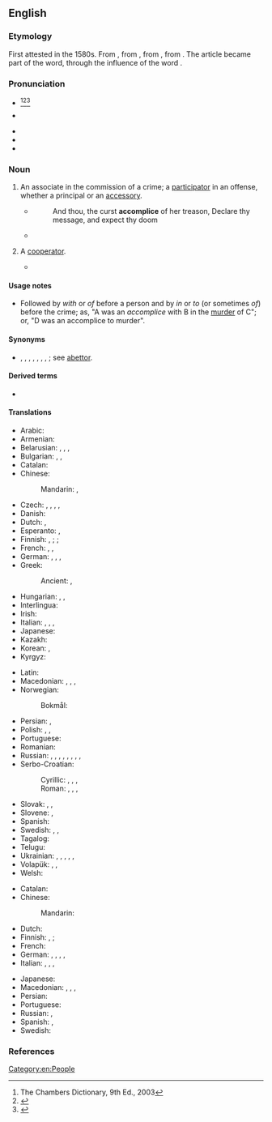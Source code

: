 ==English==

===Etymology===
{{root|en|ine-pro|*pleḱ-}}
First attested in the 1580s. From {{inh|en|enm|accomplice}}, from {{m|enm|[[a]] [[complice]]}}, from {{der|en|fro|complice||confederate}}, from {{der|en|la|complicare||fold together}}. The article {{m|enm|a}} became part of the word, through the influence of the word {{m|en|accomplish}}.

===Pronunciation===
* {{a|UK}} {{IPA|en|/əˈkɒm.plɪs/|/ə.ˈkʌm.plɪs/}}<ref>The Chambers Dictionary, 9th Ed., 2003</ref><ref>{{R:Collins English Dictionary}}</ref><ref>{{R:Lexico}}</ref>
* {{a|US}} {{IPA|en|/ə.ˈkɑm.pləs/|/ə.ˈkɑm.plɪs/}}
* {{audio|en|En-uk-accomplice.ogg|Audio (UK)}}
* {{audio|en|En-us-accomplice.ogg|Audio (US)}}
* {{hyphenation|en|ac|com|plice}}

===Noun===
{{wikipedia|accomplice|accomplice (crime)}}
{{en-noun}}

# {{lb|en|legal}} An associate in the commission of a crime; a [[participator]] in an offense, whether a principal or an [[accessory]].
#* {{RQ:Johnson Irene}}
#*: And thou, the curst '''accomplice''' of her treason, Declare thy message, and expect thy doom
#* {{RQ:Dryden Juvenal Satires|3|passage=suspected for '''accomplice''' to the fire}}
# {{lb|en|rare}} A [[cooperator]].
#* {{RQ:Shakespeare Henry 6-1|5|2|passage=Success unto our valiant general, And happiness to his '''accomplices'''!}}

====Usage notes====
* Followed by ''with'' or ''of'' before a person and by ''in'' or ''to'' (or sometimes ''of'') before the crime; as, "A was an ''accomplice'' with B in the [[murder]] of C"; or, "D was an accomplice to murder".

====Synonyms====
* {{l|en|abettor}}, {{l|en|accessory}}, {{l|en|assistant}}, {{l|en|associate}}, {{l|en|confederate}}, {{l|en|coadjutor}}, {{l|en|ally}}, {{l|en|promoter}}; see [[abettor]].

====Derived terms====
* {{l|en|accompliceship}}

====Translations====
{{trans-top|associate in the commission of a crime}}
* Arabic: {{t|ar|شَرِيك فِي جَرِيمَة}}
* Armenian: {{t-needed|hy}}
* Belarusian: {{t|be|саўдзе́льнік|m}}, {{t|be|саўдзе́льніца|f}}, {{t|be|супо́льнік|m}}, {{t|be|супо́льніца|f}}
* Bulgarian: {{t+|bg|съуча́стник|m}}, {{t|bg|съуча́стничка|f}}, {{t|bg|съуча́стница|f}}
* Catalan: {{t|ca|còmplice|m}}
* Chinese:
*: Mandarin: {{t+|cmn|幫兇}}, {{t+|cmn|帮凶|tr=bāngxiōng}}
* Czech: {{t|cs|spolupachatel|m}}, {{t|cs|spolupachatelka|f}}, {{t|cs|spoluviník|m}}, {{t|cs|spoluviníce|f}}, {{t|cs|komplic|m}}
* Danish: {{t|da|medskyldig|c}}
* Dutch: {{t+|nl|medeplichtige|m|f}}, {{t+|nl|handlanger|m}}
* Esperanto: {{t|eo|kunkulpulo}}, {{t|eo|kunkulpulino}}
* Finnish: {{t+|fi|osallinen}}, {{t|fi|[[rikokseen]] osallinen}} {{qualifier|principal or accessory}}; {{t|fi|rikoksentekijä}} {{qualifier|principal}}; {{t|fi|avunantaja}} {{qualifier|accessory}}
* French: {{t+|fr|complice|m|f}}, {{t+|fr|comparse|m}}, {{t+|fr|compère|m}}
* German: {{t+|de|Mittäter|m}}, {{t+|de|Mittäterin|f}}, {{t+|de|Komplize|m}}, {{t+|de|Komplizin|f}}
* Greek: {{t+|el|συνεργός|m}}
*: Ancient: {{t|grc|συνεργός|m}}, {{t|grc|συνέντης|m}}
* Hungarian: {{t+|hu|bűnrészes}}, {{t+|hu|bűntárs}}, {{t+|hu|cinkos}}
* Interlingua: {{t-check|ia|complice}}
* Irish: {{t|ga|comhchoirí|m}}
* Italian: {{t+|it|complice|m|f}}, {{t+|it|correo|m}}, {{t|it|correa|f}}, {{t+|it|basista|m}}
* Japanese: {{t|ja|共犯者|tr=きょうはんしゃ, kyōhansha}}
* Kazakh: {{t|kk|қылмыстас}}
* Korean: {{t+|ko|공범(共犯)}}, {{t|ko|공범자(共犯者)}}
* Kyrgyz: {{t|ky|кылмышташ}}
{{trans-mid}}
* Latin: {{t|la|correus|m}}
* Macedonian: {{t|mk|соучесник|m}}, {{t|mk|соучесница|f}}, {{t|mk|соизвршител|m}}, {{t|mk|соизвршителка|f}}
* Norwegian:
*: Bokmål: {{t|nb|medskyldig|m}}
* Persian: {{t|fa|شریک جرم|tr=šarik-e jorm}}, {{t+|fa|همدست|tr=hamdast}}
* Polish: {{t+|pl|wspólnik|m}}, {{t|pl|wspólniczka|f}}, {{t|pl|współsprawca|m}}
* Portuguese: {{t+|pt|cúmplice|m|f}}
* Romanian: {{t+|ro|complice|m|f}}
* Russian: {{t+|ru|соуча́стник|m}}, {{t+|ru|соуча́стница|f}}, {{t+|ru|соо́бщник|m}}, {{t+|ru|соо́бщница|f}}, {{t+|ru|посо́бник|m}}, {{t+|ru|посо́бница|f}}, {{t+|ru|подельник}}, {{t+|ru|приспешник}}, {{t+|ru|клеврет}}
* Serbo-Croatian:
*: Cyrillic: {{t|sh|суу̀чеснӣк|m}}, {{t|sh|суу̀чесница|f}}, {{t|sh|сау̀чеснӣк|m}}, {{t|sh|сау̀чесница|f}}
*: Roman: {{t+|sh|suùčesnīk|m}}, {{t+|sh|suùčesnica|f}}, {{t|sh|saùčesnīk|m}}, {{t|sh|saùčesnica|f}}
* Slovak: {{t|sk|komplic|m}}, {{t|sk|spolupáchateľ|m}}, {{t|sk|spolupáchateľka|f}}
* Slovene: {{t|sl|sokrivec|m}}, {{t|sl|sokrivka|f}}
* Spanish: {{t+|es|cómplice|m|f}}
* Swedish: {{t+|sv|medbrottsling}}, {{t|sv|medskyldig|c}}, {{t+|sv|kumpan}}
* Tagalog: {{t|tl|kasabwat}}
* Telugu: {{t+|te|తోడుదొంగ}}
* Ukrainian: {{t|uk|співуча́сник|m}}, {{t|uk|співуча́сниця|f}}, {{t+|uk|спі́льник|m}}, {{t|uk|спі́льниця|f}}, {{t|uk|поплі́чник|m}}, {{t|uk|поплі́чниця|f}}
* Volapük: {{qualifier|♂♀}} {{t|vo|kedöban}}, {{qualifier|♂}} {{t|vo|hikedöban}}, {{qualifier|♀}} {{t|vo|jikedöban}}
* Welsh: {{t|cy|acwmplydd|m}}
{{trans-bottom}}

{{trans-top|cooperator}}
* Catalan: {{t|ca|còmplice|m|f}}
* Chinese:
*: Mandarin: {{t-needed|cmn}}
* Dutch: {{t+|nl|handlanger|m}}
* Finnish: {{t+|fi|apulainen}}, {{t+|fi|apuri}}; {{t+|fi|kätyri}}
* French: {{t+|fr|complice|m|f}}
* German: {{t+|de|Mitarbeiter|m}}, {{t+|de|Mittäter|m}}, {{t+|de|Partner|m}}, {{t+|de|Handlanger|m}}, {{t+|de|Helfer|m}}
* Italian: {{t+|it|complice|m}}, {{t+|it|collaboratore|m}}, {{t+|it|basista|m}}, {{t+|it|coadiuvante|m}}
{{trans-mid}}
* Japanese: {{t-needed|ja}}
* Macedonian: {{t|mk|соучесник|m}}, {{t|mk|соучесница|f}}, {{t|mk|соизвршител|m}}, {{t|mk|соизвршителка|f}}
* Persian: {{t+|fa|شریک|tr=šarik}}
* Portuguese: {{t+|pt|cúmplice|m|f}}
* Russian: {{t+|ru|помо́щник|m}}, {{t+|ru|помо́щница|f}}
* Spanish: {{t+|es|cómplice|m|f}}, {{t+|es|fautor|m}}
* Swedish: {{t+|sv|medhjälpare|c}}
{{trans-bottom}}

===References===
<references/>


[[Category:en:People]]